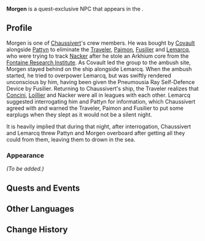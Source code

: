 {{Meta
<!-- Remove this template after adding the missing info -->
|missing_NPC_profile  = yes
<!--
|missing_NPC_idle     = yes
|missing_NPC_dialogue = yes
-->
}}
{{Character Infobox
|type             = Quest NPC
|image            = NPC Morgen.png
|realname         = <!-- Optional, if different from in-game name -->
|deceased         = Likely drowned by [[Chaussivert]] and [[Lemarcq]]
|region           = Fontaine<!-- Character's home/main nation -->
|location         = Fontaine<!-- Nation where you can find the character in the game -->
|affiliation      = 
|title            = 

|ancestry         = <!-- Clan/family -->
|father           = 
|mother           = 
|spouse           = 
|sibling          = 
|child            = 
|relative         = 

|voiceEN          = 
|voiceCN          = 
|voiceJP          = 
|voiceKR          = 
}}
'''Morgen''' is a quest-exclusive NPC that appears in the {{Quest|An Expected Plan}}.
<!--
==Location==
{{subst:#tag:gallery|
NPC Location {{subst:#titleparts:{{subst:PAGENAME}}}}.png{{subst:!}}{{subst:#titleparts:{{subst:PAGENAME}}}}'s location
NPC Location {{subst:#titleparts:{{subst:PAGENAME}}}} Context.png{{subst:!}}Additional context
}}
-->
==Profile==
<!--Detailed story/lore information goes here.-->
Morgen is one of [[Chaussivert]]'s crew members. He was bought by [[Covault]] alongside [[Pattyn]] to eliminate the [[Traveler]], [[Paimon]], [[Fusilier]] and [[Lemarcq]], who were trying to track [[Nacker]] after he stole an Arkhium core from the [[Fontaine Research Institute]]. As Covault led the group to the ambush site, Morgen stayed behind on the ship alongside Lemarcq. When the ambush started, he tried to overpower Lemarcq, but was swiftly rendered unconscious by him, having been given the Pneumousia Ray Self-Defence Device by Fusilier. Returning to Chaussivert's ship, the Traveler realizes that [[Concini]], [[Loillier]] and Nacker were all in leagues with each other. Lemarcq suggested interrogating him and Pattyn for information, which Chaussivert agreed with and warned the Traveler, Paimon and Fusilier to put some earplugs when they slept as it would not be a silent night.

It is heavily implied that during that night, after interrogation, Chaussivert and Lemarcq threw Pattyn and Morgen overboard after getting all they could from them, leaving them to drown in the sea.

===Appearance===
<!--Keep appearance section short and concise. Limit to 2 paragraphs with 3-4 sentences each.-->
''(To be added.)''

==Quests and Events==
{{Quests and Events}}
<!--
==Idle Quotes==
{{Dialogue Start}}
: {{DIcon|Idle}} {{Tx}}
:: {{A|VO {{subst:#titleparts:{{subst:PAGENAME}}}} 01.ogg}} "{{Tx}}"
{{Dialogue End}}

==Dialogue==
{{Dialogue Start}}
:'''{{subst:#titleparts:{{subst:PAGENAME}}}}:''' 
:{{DIcon}}
{{Dialogue End}}
<!--
==Event Dialogue==
===Event Name===
{{Dialogue Start}}
:'''{{subst:#titleparts:{{subst:PAGENAME}}}}:'''
{{Dialogue End}}
-->
==Other Languages==
{{Other Languages|default_hidden=1
|en      = Morgen
|zhs     = 莫尔让
|zhs_rm  = Mò'ěrràng
|zht     = 莫爾讓
|zht_rm  = Mò'ěrràng
|ja      = モーラン
|ja_rm   = Mooran
|ko      = 모르겐
|es      = Morgen
|fr      = Morgen
|ru      = Морген
|th      = Morgen
|vi      = Morgen
|de      = Morgen
|id      = Morgen
|pt      = Morjean
|tr      = Morgen
|it      = Morgen
}}

==Change History==
{{Change History|4.2}}
<!--
==References==
{{Reflist}}
-->